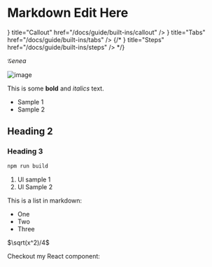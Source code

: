 
# Markdown Edit Here

<Cards>
  <Card
    icon={<WarningIcon />}
    title="Callout"
    href="/docs/guide/built-ins/callout"
  />
  <Card icon={<CardsIcon />} title="Tabs" href="/docs/guide/built-ins/tabs" />
  {/* <Card icon={<OneIcon />} title="Steps" href="/docs/guide/built-ins/steps" /> */}
</Cards>

$\mathcal{G}enea$

![image](/openhuman.png)

This is some **bold** and _italics_ text.

- Sample 1
- Sample 2

## Heading 2

<Callout />

### Heading 3

```bash npm2yarn
npm run build
```

1. Ul sample 1
2. Ul Sample 2

This is a list in markdown:

- One
- Two
- Three

$\sqrt(x^2)/4$

Checkout my React component:
